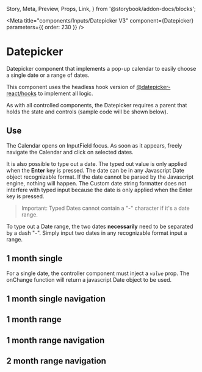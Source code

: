   Story,
  Meta,
  Preview,
  Props,
  Link,
} from '@storybook/addon-docs/blocks';

<Meta
  title="components/Inputs/Datepicker V3"
  component={Datepicker}
  parameters={{ order: 230 }}
/>

# Datepicker

Datepicker component that implements a pop-up calendar to easily choose a single date or a range of dates.

This component uses the headless hook version of [@datepicker-react/hooks](https://www.npmjs.com/package/@datepicker-react/hooks) to implement all logic.

As with all controlled components, the Datepicker requires a parent that holds the state and controls (sample code will be shown below).

## Use

The Calendar opens on InputField focus. As soon as it appears, freely navigate the Calendar and click on selected dates.

It is also possible to type out a date. The typed out value is only applied when the **Enter** key is pressed. The date can be in any Javascript Date object recognizable format. If the date cannot be parsed by the Javascript engine, nothing will happen. The Custom date string formatter does not interfere with typed input because the date is only applied when the Enter key is pressed.

> Important: Typed Dates cannot contain a "-" character if it's a date range.

To type out a Date range, the two dates **necessarily** need to be separated by a dash "-". Simply input two dates in any recognizable format input a range.

## 1 month single

For a single date, the controller component must inject a _`value`_ prop. The onChange function will return a javascript Date object to be used.

<Preview>
  <Story name="1 month single">
    <Box>
      <Datepicker closeOnSelect />
    </Box>
  </Story>
</Preview>

## 1 month single navigation

<Preview>
  <Story name="1 month single navigation">
    <Box>
      <Datepicker
        navButtons={[{ label: 'TODAY', daysToAdd: 0 }]}
        closeOnSelect
      />
    </Box>
  </Story>
</Preview>

## 1 month range

<Preview>
  <Story name="1 month range">
    <Box>
      <Datepicker isRange />
    </Box>
  </Story>
</Preview>

## 1 month range navigation

<Preview>
  <Story name="1 month range navigation">
    <Box>
      <Datepicker
        isRange
        navButtons={[{ label: 'LAST 7 DAYS', daysToAdd: -6 }]}
      />
    </Box>
  </Story>
</Preview>

## 2 month range navigation

<Preview>
  <Story name="2 month range navigation">
    <Box>
      <Datepicker
        numberOfMonths={2}
        navButtons={[{ label: 'LAST 7 DAYS', daysToAdd: -6 }]}
      />
    </Box>
  </Story>
</Preview>
